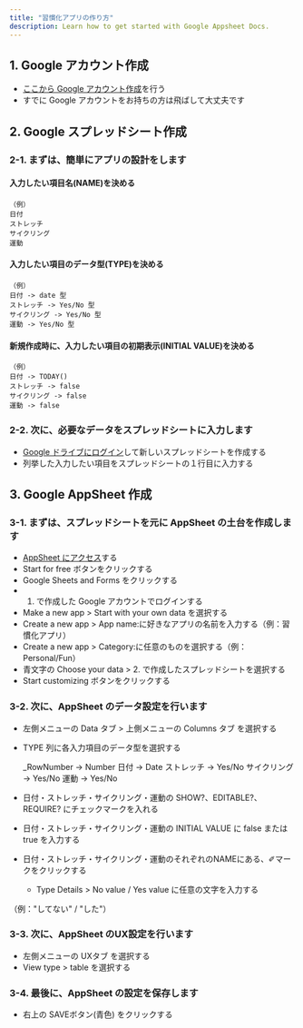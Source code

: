 ```yaml
---
title: "習慣化アプリの作り方"
description: Learn how to get started with Google Appsheet Docs.
---
```


## 1. Google アカウント作成

- [ここから Google アカウント作成](https://www.google.com/accounts/NewAccount?hl=ja)を行う
- すでに Google アカウントをお持ちの方は飛ばして大丈夫です

## 2. Google スプレッドシート作成

### 2-1. まずは、簡単にアプリの設計をします

#### 入力したい項目名(NAME)を決める
    （例）
    日付
    ストレッチ
    サイクリング
    運動

#### 入力したい項目のデータ型(TYPE)を決める
    （例）
    日付 -> date 型
    ストレッチ -> Yes/No 型
    サイクリング -> Yes/No 型
    運動 -> Yes/No 型

#### 新規作成時に、入力したい項目の初期表示(INITIAL VALUE)を決める
    （例）
    日付 -> TODAY()
    ストレッチ -> false
    サイクリング -> false
    運動 -> false


### 2-2. 次に、必要なデータをスプレッドシートに入力します

- [Google ドライブにログイン](https://drive.google.com/)して新しいスプレッドシートを作成する
- 列挙した入力したい項目をスプレッドシートの１行目に入力する

## 3. Google AppSheet 作成

### 3-1. まずは、スプレッドシートを元に AppSheet の土台を作成します

- [AppSheet にアクセス](https://www.appsheet.com/)する
- Start for free ボタンをクリックする
- Google Sheets and Forms をクリックする
- 1. で作成した Google アカウントでログインする
- Make a new app > Start with your own data を選択する
- Create a new app > App name:に好きなアプリの名前を入力する（例：習慣化アプリ）
- Create a new app > Category:に任意のものを選択する（例：Personal/Fun）
- 青文字の Choose your data > 2. で作成したスプレッドシートを選択する
- Start customizing ボタンをクリックする

### 3-2. 次に、AppSheet のデータ設定を行います

- 左側メニューの Data タブ > 上側メニューの Columns タブ を選択する
- TYPE 列に各入力項目のデータ型を選択する


    \_RowNumber -> Number
    日付 -> Date
    ストレッチ -> Yes/No
    サイクリング -> Yes/No
    運動 -> Yes/No

- 日付・ストレッチ・サイクリング・運動の SHOW?、EDITABLE?、REQUIRE? にチェックマークを入れる
- 日付・ストレッチ・サイクリング・運動の INITIAL VALUE に false または true を入力する
- 日付・ストレッチ・サイクリング・運動のそれぞれのNAMEにある、✐マークをクリックする
  - Type Details > No value / Yes value に任意の文字を入力する

（例："してない" / "した"）

### 3-3. 次に、AppSheet のUX設定を行います
- 左側メニューの UXタブ を選択する
- View type > table を選択する

### 3-4. 最後に、AppSheet の設定を保存します
- 右上の SAVEボタン(青色) をクリックする


